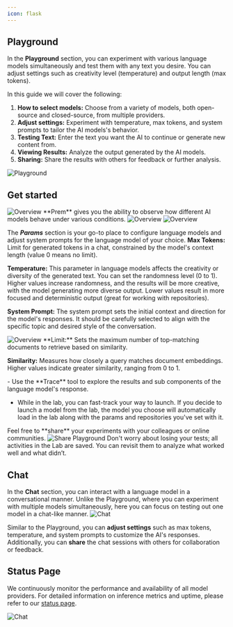 ```yaml
---
icon: flask
---
```


## Playground


In the **Playground** section, you can experiment with various language models simultaneously and test them with any text you desire. You can adjust settings such as creativity level (temperature) and output length (max tokens). 

In this guide we will cover the following:

1. **How to select models:** Choose from a variety of models, both open-source and closed-source, from multiple providers.
2. **Adjust settings:** Experiment with temperature, max tokens, and system prompts to tailor the AI models's behavior.
3. **Testing Text:** Enter the text you want the AI to continue or generate new content from.
4. **Viewing Results:** Analyze the output generated by the AI models.
5. **Sharing:** Share the results with others for feedback or further analysis.


<img
  src="https://static.premai.io/prem-saas-docs/lab-guide/newPlayground.png"
  alt="Playground"
/>

## Get started

<Steps>
  <Step title="Create a new playground or use the default playground to get started.">
<img
  src="https://static.premai.io/prem-saas-docs/lab-guide/newPlaygroundVideo.gif"
  alt="Overview"
/>
    
  </Step>
  <Step title="Add more language models so you can test them simultaneously.">
**Prem** gives you the ability to observe how different AI models behave under various conditions.
  <img
  src="https://static.premai.io/prem-saas-docs/lab-guide/testLab.gif"
  alt="Overview"
/>
  </Step>
   <Step title="Customize the models in the Params section.">
    <img
  src="https://static.premai.io/prem-saas-docs/lab-guide/paramsLab.gif"
  alt="Overview"
/>

The **_Params_** section is your go-to place to configure language models and adjust system prompts for the language model of your choice.
<Card title="Param settings" icon="lightbulb" iconType="duotone" color="#a986c5">
**Max Tokens:** Limit for generated tokens in a chat, constrained by the model's context length (value 0 means no limit).

**Temperature:** This parameter in language models affects the creativity or diversity of the generated text. You can set the randomness level (0 to 1). Higher values increase randomness, and the results will be more creative, with the model generating more diverse output. Lower values result in more focused and deterministic output (great for working with repositories).

**System Prompt:** The system prompt sets the initial context and direction for the model's responses. It should be carefully selected to align with the specific topic and desired style of the conversation.

</Card>
  </Step>
   <Step title="Add a repository to grant the language models access to your documents for easy setup of RAG.">
    <img
  src="https://static.premai.io/prem-saas-docs/lab-guide/reposLab.gif"
  alt="Overview"
/>
<Card title="Repository settings" icon="lightbulb" iconType="duotone" color="#a986c5">
**Limit:** Sets the maximum number of top-matching documents to retrieve based on similarity.

**Similarity:** Measures how closely a query matches document embeddings. Higher values indicate greater similarity, ranging from 0 to 1.

</Card>
  </Step>
  <Step title = "Trace & Launch from the lab">
  - Use the **Trace** tool to explore the results and sub components of the language model's response.

  - While in the lab, you can fast-track your way to launch. If you decide to launch a model from the lab, the model you choose will automatically load in the lab along with the params and repositories you've set with it.
  </Step>
  <Step title ="Share your experiemts">
  Feel free to **share** your experiments with your colleagues or online communities.
<img
  src="https://static.premai.io/prem-saas-docs/lab-guide/shareLab.gif"
  alt="Share Playground"
/>
  </Step>
</Steps>

<Tip>
Don't worry about losing your tests; all activities in the Lab are saved. You can revisit them to analyze what worked well and what didn’t.  
</Tip>

## Chat

In the **Chat** section, you can interact with a language model in a conversational manner. Unlike the Playground, where you can experiment with multiple models simultaneously, here you can focus on testing out one model in a chat-like manner.
<img
  src="https://static.premai.io/prem-saas-docs/lab-guide/chatLab.png"
  alt="Chat"
/>

Similar to the Playground, you can **adjust settings** such as max tokens, temperature, and system prompts to customize the AI's responses. Additionally, you can **share** the chat sessions with others for collaboration or feedback.


## Status Page

We continuously monitor the performance and availability of all model providers. For detailed information on inference metrics and uptime, please refer to our [status page](https://models.premai.io/).

<img
  src="https://static.premai.io/prem-saas-docs/lab-guide/modelStatus.png"
  alt="Chat"
/>
